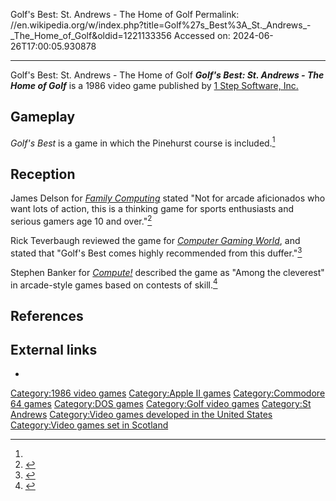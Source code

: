Golf's Best: St. Andrews - The Home of Golf
Permalink: //en.wikipedia.org/w/index.php?title=Golf%27s_Best%3A_St._Andrews_-_The_Home_of_Golf&oldid=1221133356
Accessed on: 2024-06-26T17:00:05.930878



------
Golf's Best: St. Andrews - The Home of Golf
{{Short description|1986 sports video game}}
{{Infobox video game
| collapsible  =
| state        =
| italic title =
| title        = Golf's Best: St. Andrews - The Home of Golf
| image        = Golf's Best St. Andrews cover.jpg
| alt          =
| caption      =
| developer    =
| publisher    = [[1 Step Software, Inc.]]
| series       =
| engine       =
| platforms    = [[Apple II series|Apple II]], [[Commodore 64]], [[DOS]]
| released     = 1986
| genre        = Sports
| modes        =
}}
'''''Golf's Best: St. Andrews - The Home of Golf''''' is a 1986 video game published by [[1 Step Software, Inc.]]

==Gameplay==
''Golf's Best'' is a game in which the Pinehurst course is included.<ref name="CGW29"/>

==Reception==
James Delson for ''[[Family Computing]]'' stated "Not for arcade aficionados who want lots of action, this is a thinking game for sports enthusiasts and serious gamers age 10 and over."<ref>{{Cite web|url=https://archive.org/details/family-computing-27/page/n103/mode/2up|title=Family Computing Magazine Issue 27|date=November 1985}}</ref>

Rick Teverbaugh reviewed the game for ''[[Computer Gaming World]]'', and stated that "Golf's Best comes highly recommended from this duffer."<ref name="CGW29">{{cite magazine |last=Teverbaugh |first=Rick |title=Sports Scoreboard |magazine=Computer Gaming World |date=June–July 1986 |volume=1 |issue=29 |pages=32}}</ref>

Stephen Banker for ''[[Compute!]]'' described the game as "Among the cleverest" in arcade-style games based on contests of skill.<ref>{{Cite web|url=https://archive.org/details/1988-07-compute-magazine/page/n33/mode/2up|title = Compute! Magazine Issue 098|date = July 1988}}</ref>

==References==
{{reflist}}

==External links==
*{{mobygames|/24934}}

[[Category:1986 video games]]
[[Category:Apple II games]]
[[Category:Commodore 64 games]]
[[Category:DOS games]]
[[Category:Golf video games]]
[[Category:St Andrews]]
[[Category:Video games developed in the United States]]
[[Category:Video games set in Scotland]]